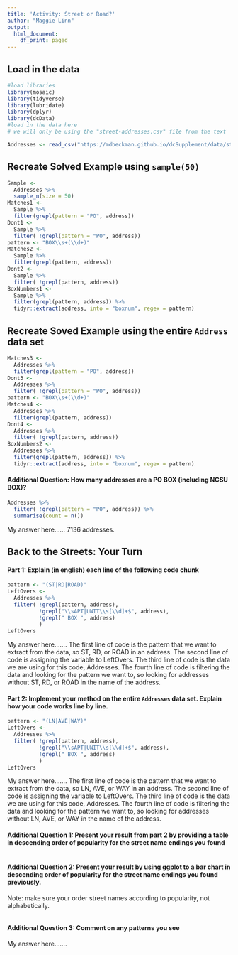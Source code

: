 ```yaml
---
title: 'Activity: Street or Road?'
author: "Maggie Linn"
output:
  html_document:
    df_print: paged
---
```


## Load in the data

```r
#load libraries 
library(mosaic)
library(tidyverse)
library(lubridate)
library(dplyr)
library(dcData)
#load in the data here 
# we will only be using the "street-addresses.csv" file from the text

Addresses <- read_csv("https://mdbeckman.github.io/dcSupplement/data/street-addresses.csv")


```

## Recreate Solved Example using `sample(50)`

```r
Sample <- 
  Addresses %>%
  sample_n(size = 50)
Matches1 <- 
  Sample %>%
  filter(grepl(pattern = "PO", address))
Dont1 <- 
  Sample %>%
  filter( !grepl(pattern = "PO", address))
pattern <- "BOX\\s+(\\d+)"
Matches2 <- 
  Sample %>% 
  filter(grepl(pattern, address))
Dont2 <-
  Sample %>%
  filter( !grepl(pattern, address))
BoxNumbers1 <- 
  Sample %>%
  filter(grepl(pattern, address)) %>%
  tidyr::extract(address, into = "boxnum", regex = pattern)
```

## Recreate Soved Example using the entire `Address` data set

```r
Matches3 <- 
  Addresses %>%
  filter(grepl(pattern = "PO", address))
Dont3 <- 
  Addresses %>%
  filter( !grepl(pattern = "PO", address))
pattern <- "BOX\\s+(\\d+)"
Matches4 <- 
  Addresses %>% 
  filter(grepl(pattern, address))
Dont4 <-
  Addresses %>%
  filter( !grepl(pattern, address))
BoxNumbers2 <- 
  Addresses %>%
  filter(grepl(pattern, address)) %>%
  tidyr::extract(address, into = "boxnum", regex = pattern)

```

#### Additional Question: How many addresses are a PO BOX (including NCSU BOX)? 

```r
Addresses %>%
  filter( !grepl(pattern = "PO", address)) %>%
  summarise(count = n())

```

My answer here...... 7136 addresses.


## Back to the Streets: Your Turn

#### Part 1: Explain (in english) each line of the following code chunk

```r
pattern <- "(ST|RD|ROAD)"
LeftOvers <-
  Addresses %>% 
  filter( !grepl(pattern, address),
          !grepl("\\sAPT|UNIT\\s[\\d]+$", address),
          !grepl(" BOX ", address)
          )
LeftOvers
```

My answer here.......
The first line of code is the pattern that we want to extract from the data, so ST, RD, or ROAD in an address. The second line of code is assigning the variable to LeftOvers. The third line of code is the data we are using for this code, Addresses. The fourth line of code is filtering the data and looking for the pattern we want to, so looking for addresses without ST, RD, or ROAD in the name of the address.

#### Part 2: Implement your method on the entire `Addresses` data set. Explain how your code works line by line.

```r

pattern <- "(LN|AVE|WAY)"
LeftOvers <-
  Addresses %>% 
  filter( !grepl(pattern, address),
          !grepl("\\sAPT|UNIT\\s[\\d]+$", address),
          !grepl(" BOX ", address)
          )
LeftOvers
```

My answer here.......
The first line of code is the pattern that we want to extract from the data, so LN, AVE, or WAY in an address. The second line of code is assigning the variable to LeftOvers. The third line of code is the data we are using for this code, Addresses. The fourth line of code is filtering the data and looking for the pattern we want to, so looking for addresses without LN, AVE, or WAY in the name of the address.

#### Additional Question 1: Present your result from part 2 by providing a table in descending order of popularity for the street name endings you found

```r


```

#### Additional Question 2: Present your result by using ggplot to a bar chart in descending order of popularity for the street name endings you found previously.

Note: make sure your order street names according to popularity, not alphabetically.

```r

```

#### Additional Question 3: Comment on any patterns you see

My answer here.......
